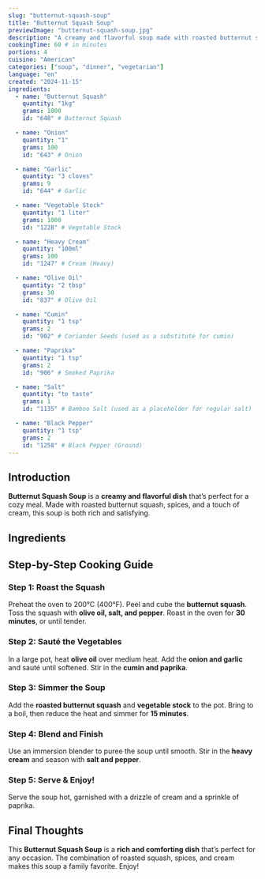```yaml
---
slug: "butternut-squash-soup"
title: "Butternut Squash Soup"
previewImage: "butternut-squash-soup.jpg"
description: "A creamy and flavorful soup made with roasted butternut squash, spices, and a touch of cream, perfect for a cozy meal."
cookingTime: 60 # in minutes
portions: 4
cuisine: "American"
categories: ["soup", "dinner", "vegetarian"]
language: "en"
created: "2024-11-15"
ingredients:
  - name: "Butternut Squash"
    quantity: "1kg"
    grams: 1000
    id: "648" # Butternut Squash

  - name: "Onion"
    quantity: "1"
    grams: 100
    id: "643" # Onion

  - name: "Garlic"
    quantity: "3 cloves"
    grams: 9
    id: "644" # Garlic

  - name: "Vegetable Stock"
    quantity: "1 liter"
    grams: 1000
    id: "1228" # Vegetable Stock

  - name: "Heavy Cream"
    quantity: "100ml"
    grams: 100
    id: "1247" # Cream (Heavy)

  - name: "Olive Oil"
    quantity: "2 tbsp"
    grams: 30
    id: "837" # Olive Oil

  - name: "Cumin"
    quantity: "1 tsp"
    grams: 2
    id: "902" # Coriander Seeds (used as a substitute for cumin)

  - name: "Paprika"
    quantity: "1 tsp"
    grams: 2
    id: "906" # Smoked Paprika

  - name: "Salt"
    quantity: "to taste"
    grams: 1
    id: "1135" # Bamboo Salt (used as a placeholder for regular salt)

  - name: "Black Pepper"
    quantity: "1 tsp"
    grams: 2
    id: "1258" # Black Pepper (Ground)
---
```



## Introduction

**Butternut Squash Soup** is a **creamy and flavorful dish** that’s perfect for a cozy meal. Made with roasted butternut squash, spices, and a touch of cream, this soup is both rich and satisfying.

## Ingredients

<IngredientsList
  ingredients={frontmatter.ingredients}
  portions={frontmatter.portions}
/>

## Step-by-Step Cooking Guide

### Step 1: Roast the Squash

Preheat the oven to 200°C (400°F). Peel and cube the **butternut squash**. Toss the squash with **olive oil, salt, and pepper**. Roast in the oven for **30 minutes**, or until tender.

<CookingStep
  action="roasting-oven-vegetablesMix"
  alt="Roasting butternut squash in the oven"
/>

### Step 2: Sauté the Vegetables

In a large pot, heat **olive oil** over medium heat. Add the **onion and garlic** and sauté until softened. Stir in the **cumin and paprika**.

<CookingStep
  action="frying-pan-vegetables-onions"
  alt="Sautéing onions and garlic in a pot"
/>

### Step 3: Simmer the Soup

Add the **roasted butternut squash** and **vegetable stock** to the pot. Bring to a boil, then reduce the heat and simmer for **15 minutes**.

<CookingStep
  action="stirring-soupPot-red-soup"
  alt="Simmering butternut squash soup in a pot"
/>

### Step 4: Blend and Finish

Use an immersion blender to puree the soup until smooth. Stir in the **heavy cream** and season with **salt and pepper**.

<CookingStep
  action="kitchenAppliances-hand-blender"
  alt="Blending butternut squash soup"
/>

### Step 5: Serve & Enjoy!

Serve the soup hot, garnished with a drizzle of cream and a sprinkle of paprika.

<CookingStep
  action="stirring-soupPot-red"
  alt="Serving butternut squash soup in a bowl"
/>

## Final Thoughts

This **Butternut Squash Soup** is a **rich and comforting dish** that’s perfect for any occasion. The combination of roasted squash, spices, and cream makes this soup a family favorite. Enjoy!

<NutritionFacts ingredients={frontmatter.ingredients} />
